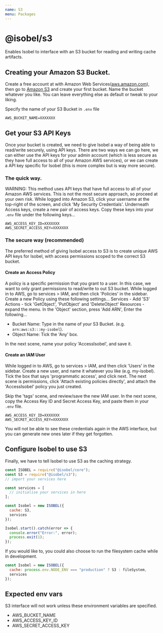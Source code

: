 ```yaml
---
name: S3
menu: Packages
---
```


# @isobel/s3

Enables Isobel to interface with an S3 bucket for reading and writing cache artifacts.

## Creating your Amazon S3 Bucket.

Create a free account at with Amazon Web Services([aws.amazon.com](https://aws.amazon.com/)), then go to [Amazon S3](s3.console.aws.amazon.com) and create your first bucket.
Name the bucket whatever you like. You can leave everything else as default or tweak to your liking.

Specify the name of your S3 Bucket in `.env` file

```
AWS_BUCKET_NAME=XXXXXXX
```

## Get your S3 API Keys

Once your bucket is created, we need to give Isobel a way of being able to read/write securely, using API keys.
There are two ways we can go here, we can either use the API keys for your admin account (which is less secure as they have full access to all of your Amazon AWS services), or we can create a API key specific for Isobel (this is more complex but is way more secure).

### The quick way.

WARNING: This method uses API keys that have full access to all of your Amazon AWS services. This is not the most secure approach, so proceed at your own risk.
While logged into Amazon S3, click your username at the top-right of the screen, and click 'My Security Credentials'. Underneath Access keys, create a new pair of access keys. Copy these keys into your `.env` file under the following keys...

```
AWS_ACCESS_KEY_ID=XXXXXXX
AWS_SECRET_ACCESS_KEY=XXXXXXX
```

### The secure way (recommended)

The preferred method of giving Isobel access to S3 is to create unique AWS API keys for Isobel, with access permissions scoped to the correct S3 bucket.

#### Create an Access Policy

A policy is a specific permission that you grant to a user. In this case, we want to only grant permissions to read/write to out S3 bucket.
While logged in to AWS, go to services > IAM, and then click 'Policies' in the sidebar. Create a new Policy using these following settings...
Services - Add 'S3'
Actions - tick 'GetObject', 'PutObject' and 'DeleteObject'
Resources - expand the menu. In the 'Object' section, press 'Add ARN', Enter the following...

- Bucket Name: Type in the name of your S3 Bucket. (e.g. `arn:aws:s3:::my-isobel`).
- Object Name: Tick the 'Any' box.

In the next scene, name your policy 'AccessIsobel', and save it.

#### Create an IAM User

While logged in to AWS, go to services > IAM, and then click 'Users' in the sidebar.
Create a new user, and name it whatever you like (e.g. my-isobel). Tick the box that says 'programmatic access', and click next.
The next scene is permissions, click 'Attach existing policies directly', and attach the 'AccessIsobel' policy you just created.

Skip the 'tags' scene, and review/save the new IAM user. In the next scene, copy the Access Key ID and Secret Access Key, and paste them in your `.env` file.

```
AWS_ACCESS_KEY_ID=XXXXXXX
AWS_SECRET_ACCESS_KEY=XXXXXXX
```

You will not be able to see these credentials again in the AWS interface, but you can generate new ones later if they get forgotten.

## Configure Isobel to use S3

Finally, we have to tell Isobel to use S3 as the caching strategy.

```javascript
const ISOBEL = require("@isobel/core");
const S3 = require("@isobel/s3");
// import your services here

const services = [
  // initialise your services in here
];

const Isobel = new ISOBEL({
  cache: S3,
  services
});

Isobel.start().catch(error => {
  console.error("Error:", error);
  process.exit(1);
});
```

If you would like to, you could also choose to run the filesystem cache while in development.

```javascript
const Isobel = new ISOBEL({
  cache: process.env.NODE_ENV === "production" ? S3 : fileSystem,
  services
});
```

## Expected env vars

S3 interface will not work unless these environment variables are specified.

- AWS_BUCKET_NAME
- AWS_ACCESS_KEY_ID
- AWS_SECRET_ACCESS_KEY
